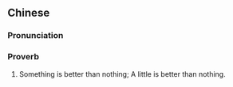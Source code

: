 {{also|聊胜于无}}
==Chinese==
{{zh-forms|s=聊胜于无}}

===Pronunciation===
{{zh-pron
|m=liáo shèng yú wú
|cat=prov
}}

===Proverb===
{{zh-proverb}}

# Something is better than nothing; A little is better than nothing.
